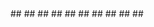 ---
---

<CardGroup>
  <Card title="📄️Best practicesChecklist for going to production" href="/cloud/resources/best-practices/" />
</CardGroup>

<CardGroup>
  <Card title="📄️Environment variablesVariables, contexts, secrets" href="/cloud/resources/env-variables/">
    ##
  </Card>
</CardGroup>

<CardGroup>
  <Card title="📄️Inspect logsInspect the deployment logs" href="/cloud/resources/logging/">
    ##
  </Card>
</CardGroup>

<CardGroup>
  <Card title="📄️MonitoringPrometheus endpoints for squid services" href="/cloud/resources/monitoring/">
    ##
  </Card>
</CardGroup>

<CardGroup>
  <Card title="📄️OrganizationsGrouping squids" href="/cloud/resources/organizations/">
    ##
  </Card>
</CardGroup>

<CardGroup>
  <Card title="📄️Slots and tagsManage multiple squid deployments" href="/cloud/resources/slots-and-tags/">
    ##
  </Card>
</CardGroup>

<CardGroup>
  <Card title="📄️Query optimizationEnsuring your squid's perfomance" href="/cloud/resources/query-optimization/">
    ##
  </Card>
</CardGroup>

<CardGroup>
  <Card title="📄️RPC addonBuilt-in RPC endpoints" href="/cloud/resources/rpc-proxy/">
    ##
  </Card>
</CardGroup>

<CardGroup>
  <Card title="📄️Portal for EVM+SubstrateEVM/Substrate data from the permissionless SQD Network" href="/cloud/resources/migrate-to-portal-on-evm-or-substrate/">
    ##
  </Card>
</CardGroup>

<CardGroup>
  <Card title="📄️Migrate to the Cloud portalFor users on Solana" href="/cloud/resources/migrate-to-portal-on-solana/">
    ##
  </Card>
</CardGroup>

<CardGroup>
  <Card title="📄️production-aliasProduction aliasing feature is deprecated in @subsquid/cli>=3.0.0. Use Slots and tags instead." href="/cloud/resources/production-alias/">
    ##
  </Card>
</CardGroup>
